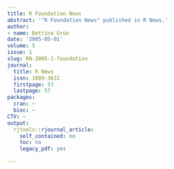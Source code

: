 ```yaml
---
title: R Foundation News
abstract: '"R Foundation News" published in R News.'
author:
- name: Bettina Grün
date: '2005-05-01'
volume: 5
issue: 1
slug: RN-2005-1-foundation
journal:
  title: R News
  issn: 1609-3631
  firstpage: 57
  lastpage: 57
packages:
  cran: ~
  bioc: ~
CTV: ~
output:
  rjtools::rjournal_article:
    self_contained: no
    toc: no
    legacy_pdf: yes

---
```


